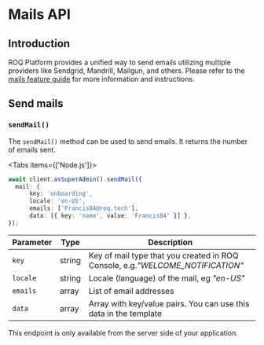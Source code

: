 
# Mails API

## Introduction

ROQ Platform provides a unified way to send emails utilizing multiple providers like Sendgrid, Mandrill, Mailgun, and others. Please refer to the [mails feature guide](/mails) for more information and instructions.

## Send mails

### `sendMail()`

The `sendMail()` method can be used to send emails. It returns the number of emails sent.

<Tabs items={['Node.js']}>
<Tab>
```typescript
await client.asSuperAdmin().sendMail({
  mail: {
      key: 'onboarding',
      locale: 'en-US',
      emails: ['Francis84@roq.tech'],
      data: [{ key: 'name', value: 'Francis84' }] },
});
```
</Tab>
</Tabs>

| Parameter | Type   | Description                                                                   |
|-----------|--------|-------------------------------------------------------------------------------|
| `key`     | string | Key of mail type that you created in ROQ Console, e.g._"WELCOME_NOTIFICATION"_ |
| `locale`  | string | Locale (language) of the mail, eg _"en-US"_                                   |
| `emails`  | array  | List of email addresses                                                       |
| `data`    | array  | Array with key/value pairs. You can use this data in the template             |


<Callout type="info">
This endpoint is only available from the server side of your application.
</Callout>
